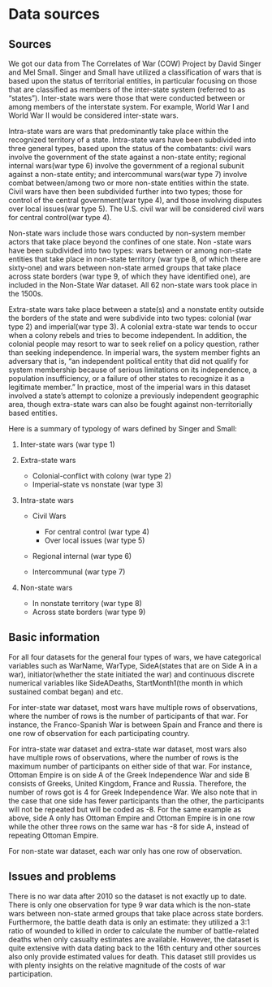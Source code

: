# Data sources


## Sources

We got our data from The Correlates of War (COW) Project by David Singer and Mel Small.
Singer and Small have utilized a classification of wars that is based upon the status of territorial entities, in particular focusing on those that are classified as members of the inter-state system (referred to as “states”). Inter-state wars were those that were conducted between or among members of the interstate system. For example, World War I and World War II would be considered inter-state wars. 


Intra-state wars are wars that predominantly take place within the recognized territory of a state. Intra-state wars have been subdivided into three general types, based upon the status of the combatants: civil wars involve the government of the state against a non-state entity; regional internal wars(war type 6)  involve the government of a regional subunit against a non-state entity; and intercommunal wars(war type 7) involve combat between/among two or more non-state entities within the state. Civil wars have then been subdivided further into two types; those for control of the central government(war type 4), and those involving disputes over local issues(war type 5). The U.S. civil war will be considered civil wars for central control(war type 4). 


Non-state wars include those wars conducted by non-system member actors that take place beyond the confines of one state. Non -state wars have been subdivided into two types: wars between or among non-state entities that take place in non-state territory (war type 8, of which there are sixty-one) and wars between non-state armed groups that take place across state borders (war type 9, of which they have identified one), are included in the Non-State War dataset. All 62 non-state wars took place in the 1500s. 

Extra-state wars take place between a state(s) and a nonstate entity outside the borders of the state and were subdivide into two types: colonial (war type 2) and imperial(war type 3). A colonial extra-state war tends to occur when a colony rebels and tries to become
independent. In addition, the colonial people may resort to war to seek relief on a policy question, rather than seeking independence. In imperial wars, the system member fights an adversary that is, “an independent political entity that did not qualify for system membership because of serious limitations on its independence, a population insufficiency, or a failure of other states to recognize it as a legitimate member.”  In practice, most of the imperial wars in this dataset involved a state’s attempt to colonize a previously independent geographic area, though extra-state wars can also be fought against non-territorially based
entities.

Here is a summary of typology of wars defined by Singer and Small:

1. Inter-state wars (war type 1)

2. Extra-state wars
      + Colonial-conflict with colony (war type 2)
      + Imperial-state vs nonstate (war type 3)
      
3. Intra-state wars
      + Civil Wars
      
          * For central control (war type 4)
          * Over local issues (war type 5)
          
      + Regional internal (war type 6)
      + Intercommunal (war type 7)
      
4. Non-state wars
      + In nonstate territory (war type 8)
      + Across state borders (war type 9)


## Basic information

For all four datasets for the general four types of wars, we have categorical variables such as WarName, WarType, SideA(states that are on Side A in a war), initiator(whether the state initiated the war) and continuous discrete numerical variables like SideADeaths, StartMonth1(the month in which sustained combat began) and etc. 

For inter-state war dataset, most wars have multiple rows of observations, where the number of rows is the number of participants of that war. For instance, the Franco-Spanish War is between Spain and France and there is one row of observation for each participating country. 


For intra-state war dataset and extra-state war dataset, most wars also have multiple rows of observations, where the number of rows is the maximum number of participants on either side of that war. For instance, Ottoman Empire is on side A of the Greek Independence War and side B consists of Greeks, United Kingdom, France and Russia. Therefore, the number of rows got is 4 for Greek Independence War. We also note that in the case that one side has fewer participants than the other, the participants will not be repeated but will be coded as -8. For the same example as above, side A only has Ottoman Empire and Ottoman Empire is in one row while the other three rows on the same war has -8 for side A, instead of repeating Ottoman Empire. 


For non-state war dataset, each war only has one row of observation. 




## Issues and problems

There is no war data after 2010 so the dataset is not exactly up to date. There is only one observation for type 9 war data which is the non-state wars between non-state armed groups that take place across state borders. Furthermore, the battle death data is only an estimate: they utilized a 3:1 ratio of wounded to killed in order to calculate the number of battle-related deaths when only casualty estimates are available. However, the dataset is quite extensive with data dating back to the 16th century and other sources also only provide estimated values for death. This dataset still provides us with plenty insights on the relative magnitude of the costs of war participation.

